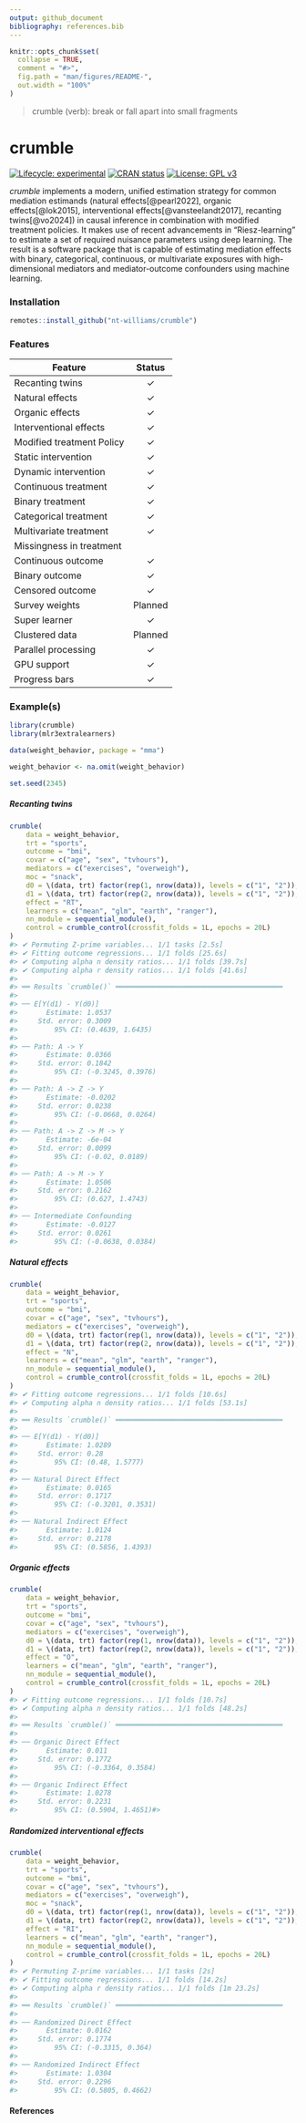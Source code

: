 ```yaml
---
output: github_document
bibliography: references.bib
---
```


<!-- README.md is generated from README.Rmd. Please edit that file -->

```r
knitr::opts_chunk$set(
  collapse = TRUE,
  comment = "#>",
  fig.path = "man/figures/README-",
  out.width = "100%"
)
```

> crumble (verb): break or fall apart into small fragments

# crumble

<!-- badges: start -->

[![Lifecycle: experimental](https://img.shields.io/badge/lifecycle-experimental-orange.svg)](https://lifecycle.r-lib.org/articles/stages.html#experimental) [![CRAN status](https://www.r-pkg.org/badges/version/crumble)](https://CRAN.R-project.org/package=crumble) [![License: GPL v3](https://img.shields.io/badge/License-GPLv3-blue.svg)](https://www.gnu.org/licenses/gpl-3.0)

<!-- badges: end -->

*crumble* implements a modern, unified estimation strategy for common mediation estimands (natural effects[@pearl2022], organic effects[@lok2015], interventional effects[@vansteelandt2017], recanting twins[@vo2024]) in causal inference in combination with modified treatment policies. It makes use of recent advancements in "Riesz-learning" to estimate a set of required nuisance parameters using deep learning. The result is a software package that is capable of estimating mediation effects with binary, categorical, continuous, or multivariate exposures with high-dimensional mediators and mediator-outcome confounders using machine learning.

### Installation

```r
remotes::install_github("nt-williams/crumble")
```

### Features

| Feature                   | Status  |
|---------------------------|:-------:|
| Recanting twins           |    ✓    |
| Natural effects           |    ✓    |
| Organic effects           |    ✓    |
| Interventional effects    |    ✓    |
| Modified treatment Policy |    ✓    |
| Static intervention       |    ✓    |
| Dynamic intervention      |    ✓    |
| Continuous treatment      |    ✓    |
| Binary treatment          |    ✓    |
| Categorical treatment     |    ✓    |
| Multivariate treatment    |    ✓    |
| Missingness in treatment  |         |
| Continuous outcome        |    ✓    |
| Binary outcome            |    ✓    |
| Censored outcome          |    ✓    |
| Survey weights            | Planned |
| Super learner             |    ✓    |
| Clustered data            | Planned |
| Parallel processing       |    ✓    |
| GPU support               |    ✓    |
| Progress bars             |    ✓    |

### Example(s)

```r
library(crumble)
library(mlr3extralearners)

data(weight_behavior, package = "mma")

weight_behavior <- na.omit(weight_behavior)

set.seed(2345)
```

##### Recanting twins

```r
crumble(
	data = weight_behavior,
	trt = "sports", 
	outcome = "bmi",
	covar = c("age", "sex", "tvhours"),
	mediators = c("exercises", "overweigh"),
	moc = "snack",
	d0 = \(data, trt) factor(rep(1, nrow(data)), levels = c("1", "2")), 
	d1 = \(data, trt) factor(rep(2, nrow(data)), levels = c("1", "2")), 
	effect = "RT",
	learners = c("mean", "glm", "earth", "ranger"), 
	nn_module = sequential_module(),
	control = crumble_control(crossfit_folds = 1L, epochs = 20L)
)
#> ✔ Permuting Z-prime variables... 1/1 tasks [2.5s]
#> ✔ Fitting outcome regressions... 1/1 folds [25.6s]             
#> ✔ Computing alpha n density ratios... 1/1 folds [39.7s]        
#> ✔ Computing alpha r density ratios... 1/1 folds [41.6s]        
#> 
#> ══ Results `crumble()` ═════════════════════════════════════════
#> 
#> ── E[Y(d1) - Y(d0)] 
#>       Estimate: 1.0537
#>     Std. error: 0.3009
#>         95% CI: (0.4639, 1.6435)
#> 
#> ── Path: A -> Y 
#>       Estimate: 0.0366
#>     Std. error: 0.1842
#>         95% CI: (-0.3245, 0.3976)
#> 
#> ── Path: A -> Z -> Y 
#>       Estimate: -0.0202
#>     Std. error: 0.0238
#>         95% CI: (-0.0668, 0.0264)
#> 
#> ── Path: A -> Z -> M -> Y 
#>       Estimate: -6e-04
#>     Std. error: 0.0099
#>         95% CI: (-0.02, 0.0189)
#> 
#> ── Path: A -> M -> Y 
#>       Estimate: 1.0506
#>     Std. error: 0.2162
#>         95% CI: (0.627, 1.4743)
#> 
#> ── Intermediate Confounding 
#>       Estimate: -0.0127
#>     Std. error: 0.0261
#>         95% CI: (-0.0638, 0.0384)
```

##### Natural effects

```r
crumble(
	data = weight_behavior,
	trt = "sports", 
	outcome = "bmi",
	covar = c("age", "sex", "tvhours"),
	mediators = c("exercises", "overweigh"),
	d0 = \(data, trt) factor(rep(1, nrow(data)), levels = c("1", "2")), 
	d1 = \(data, trt) factor(rep(2, nrow(data)), levels = c("1", "2")), 
	effect = "N",
	learners = c("mean", "glm", "earth", "ranger"), 
	nn_module = sequential_module(),
	control = crumble_control(crossfit_folds = 1L, epochs = 20L)
)
#> ✔ Fitting outcome regressions... 1/1 folds [10.6s]             
#> ✔ Computing alpha n density ratios... 1/1 folds [53.1s]        
#> 
#> ══ Results `crumble()` ═════════════════════════════════════════
#> 
#> ── E[Y(d1) - Y(d0)] 
#>       Estimate: 1.0289
#>     Std. error: 0.28
#>         95% CI: (0.48, 1.5777)
#> 
#> ── Natural Direct Effect 
#>       Estimate: 0.0165
#>     Std. error: 0.1717
#>         95% CI: (-0.3201, 0.3531)
#> 
#> ── Natural Indirect Effect 
#>       Estimate: 1.0124
#>     Std. error: 0.2178
#>         95% CI: (0.5856, 1.4393)
```

##### Organic effects

```r
crumble(
	data = weight_behavior,
	trt = "sports", 
	outcome = "bmi",
	covar = c("age", "sex", "tvhours"),
	mediators = c("exercises", "overweigh"),
	d0 = \(data, trt) factor(rep(1, nrow(data)), levels = c("1", "2")), 
	d1 = \(data, trt) factor(rep(2, nrow(data)), levels = c("1", "2")), 
	effect = "O",
	learners = c("mean", "glm", "earth", "ranger"), 
	nn_module = sequential_module(),
	control = crumble_control(crossfit_folds = 1L, epochs = 20L)
)
#> ✔ Fitting outcome regressions... 1/1 folds [10.7s]             
#> ✔ Computing alpha n density ratios... 1/1 folds [48.2s]        
#> 
#> ══ Results `crumble()` ═════════════════════════════════════════
#> 
#> ── Organic Direct Effect 
#>       Estimate: 0.011
#>     Std. error: 0.1772
#>         95% CI: (-0.3364, 0.3584)
#> 
#> ── Organic Indirect Effect 
#>       Estimate: 1.0278
#>     Std. error: 0.2231
#>         95% CI: (0.5904, 1.4651)#> 
```

##### Randomized interventional effects

```r
crumble(
	data = weight_behavior,
	trt = "sports", 
	outcome = "bmi",
	covar = c("age", "sex", "tvhours"),
	mediators = c("exercises", "overweigh"),
	moc = "snack",
	d0 = \(data, trt) factor(rep(1, nrow(data)), levels = c("1", "2")), 
	d1 = \(data, trt) factor(rep(2, nrow(data)), levels = c("1", "2")), 
	effect = "RI",
	learners = c("mean", "glm", "earth", "ranger"), 
	nn_module = sequential_module(),
	control = crumble_control(crossfit_folds = 1L, epochs = 20L)
)
#> ✔ Permuting Z-prime variables... 1/1 tasks [2s]
#> ✔ Fitting outcome regressions... 1/1 folds [14.2s]             
#> ✔ Computing alpha r density ratios... 1/1 folds [1m 23.2s]     
#> 
#> ══ Results `crumble()` ═════════════════════════════════════════
#> 
#> ── Randomized Direct Effect 
#>       Estimate: 0.0162
#>     Std. error: 0.1774
#>         95% CI: (-0.3315, 0.364)
#> 
#> ── Randomized Indirect Effect 
#>       Estimate: 1.0304
#>     Std. error: 0.2296
#>         95% CI: (0.5805, 0.4662)
```

#### References
